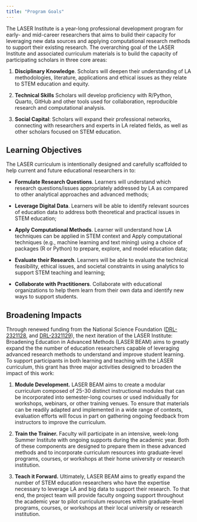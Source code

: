 ```yaml
---
title: "Program Goals"
---
```


The LASER Institute is a year-long professional development program for early- and mid-career researchers that aims to build their capacity for leveraging new data sources and applying computational research methods to support their existing research. The overarching goal of the LASER Institute and associated curriculum materials is to build the capacity of participating scholars in three core areas:

1.  **Disciplinary Knowledge**. Scholars will deepen their understanding of LA methodologies, literature, applications and ethical issues as they relate to STEM education and equity.

2.  **Technical Skills** Scholars will develop proficiency with R/Python, Quarto, GitHub and other tools used for collaboration, reproducible research and computational analysis.

3.  **Social Capital**: Scholars will expand their professional networks, connecting with researchers and experts in LA related fields, as well as other scholars focused on STEM education.

## Learning Objectives

The LASER curriculum is intentionally designed and carefully scaffolded to help current and future educational researchers in to:

-   **Formulate Research Questions**. Learners will understand which research questions/issues appropriately addressed by LA as compared to other analytical approaches and advanced methods;

-   **Leverage Digital Data**. Learners will be able to identify relevant sources of education data to address both theoretical and practical issues in STEM education;

-   **Apply Computational Methods**. Learner will understand how LA techniques can be applied in STEM context and Apply computational techniques (e.g., machine learning and text mining) using a choice of packages (R or Python) to prepare, explore, and model education data;

-   **Evaluate their Research**. Learners will be able to evaluate the technical feasibility, ethical issues, and societal constraints in using analytics to support STEM teaching and learning;

-   **Collaborate with Practitioners**. Collaborate with educational organizations to help them learn from their own data and identify new ways to support students.

## Broadening Impacts

Through renewed funding from the National Science Foundation ([DRL-2321128](#0), and [DRL-2321129](#0)), the next iteration of the LASER Institute: Broadening Education in Advanced Methods (LASER BEAM) aims to greatly expand the the number of education researchers capable of leveraging advanced research methods to understand and improve student learning. To support participants in both learning and teaching with the LASER curriculum, this grant has three major activities designed to broaden the impact of this work:

1.  **Module Development.** LASER BEAM aims to create a modular curriculum composed of 25-30 distinct instructional modules that can be incorporated into semester-long courses or used individually for workshops, webinars, or other training venues. To ensure that materials can be readily adapted and implemented in a wide range of contexts, evaluation efforts will focus in part on gathering ongoing feedback from instructors to improve the curriculum.

2.  **Train the Trainer.** Faculty will participate in an intensive, week-long Summer Institute with ongoing supports during the academic year. Both of these components are designed to prepare them in these advanced methods and to incorporate curriculum resources into graduate-level programs, courses, or workshops at their home university or research institution.

3.  **Teach it Forward.** Ultimately, LASER BEAM aims to greatly expand the number of STEM education researchers who have the expertise necessary to leverage LA and big data to support their research. To that end, the project team will provide faculty ongoing support throughout the academic year to pilot curriculum resources within graduate-level programs, courses, or workshops at their local university or research institution.
